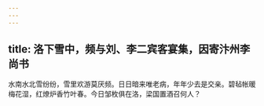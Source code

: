 ```yaml
---
---
---
```

title: 洛下雪中，频与刘、李二宾客宴集，因寄汴州李尚书
---



水南水北雪纷纷，雪里欢游莫厌频。日日暗来唯老病，年年少去是交亲。碧毡帐暖梅花湿，红燎炉香竹叶春。今日邹枚俱在洛，梁国置酒召何人？